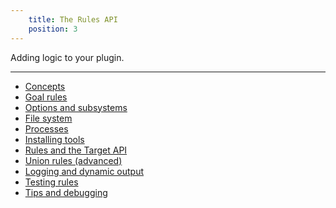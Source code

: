 ```yaml
---
    title: The Rules API
    position: 3
---
```


Adding logic to your plugin.

---

- [Concepts](doc:rules-api-concepts)
- [Goal rules](doc:rules-api-goal-rules) 
- [Options and subsystems](doc:rules-api-subsystems) 
- [File system](doc:rules-api-file-system)
- [Processes](doc:rules-api-process)
- [Installing tools](doc:rules-api-installing-tools)
- [Rules and the Target API](doc:rules-api-and-target-api)
- [Union rules (advanced)](doc:rules-api-unions)
- [Logging and dynamic output](doc:rules-api-logging)
- [Testing rules](doc:rules-api-testing)
- [Tips and debugging](doc:rules-api-tips)